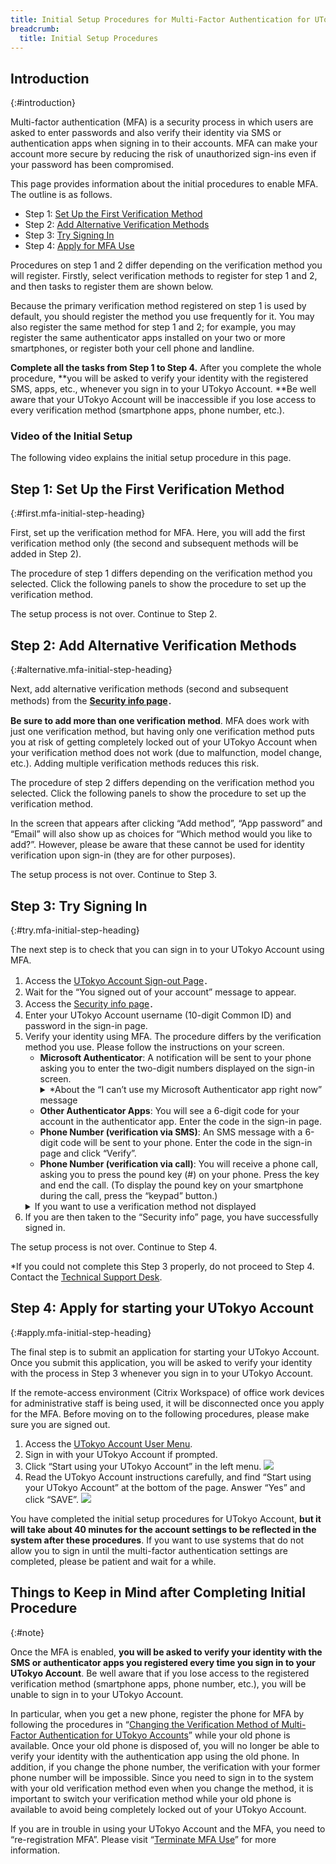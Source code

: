 ```yaml
---
title: Initial Setup Procedures for Multi-Factor Authentication for UTokyo Accounts
breadcrumb:
  title: Initial Setup Procedures
---
```



## Introduction
{:#introduction}

Multi-factor authentication (MFA) is a security process in which users are asked to enter passwords and also verify their identity via SMS or authentication apps when signing in to their accounts. MFA can make your account more secure by reducing the risk of unauthorized sign-ins even if your password has been compromised.

This page provides information about the initial procedures to enable MFA. The outline is as follows.

- Step 1: [Set Up the First Verification Method](#first)
- Step 2: [Add Alternative Verification Methods](#alternative)
- Step 3: [Try Signing In](#try)
- Step 4: [Apply for MFA Use](#apply)

Procedures on step 1 and 2 differ depending on the verification method you will register. Firstly, select verification methods to register for step 1 and 2, and then tasks to register them are shown below.

Because the primary verification method registered on step 1 is used by default, you should register the method you use frequently for it.
You may also register the same method for step 1 and 2; for example, you may register the same authenticator apps installed on your two or more smartphones, or register both your cell phone and landline.

<TabSelector group="intent" />

**Complete all the tasks from Step 1 to Step 4.** After you complete the whole procedure, **you will be asked to verify your identity with the registered SMS, apps, etc., whenever you sign in to your UTokyo Account. **Be well aware that your UTokyo Account will be inaccessible if you lose access to every verification method (smartphone apps, phone number, etc.).

### Video of the Initial Setup

The following video explains the initial setup procedure in this page.

<YouTube src="https://www.youtube.com/embed/l84Aa1esNqI" />

## Step 1: Set Up the First Verification Method
{:#first.mfa-initial-step-heading}

First, set up the verification method for MFA. Here, you will add the first verification method only (the second and subsequent methods will be added in Step 2).

The procedure of step 1 differs depending on the verification method you selected. Click the following panels to show the procedure to set up the verification method.

<Tabs step="first" />

<div class="box">The setup process is not over. Continue to Step 2.</div>

## Step 2: Add Alternative Verification Methods
{:#alternative.mfa-initial-step-heading}

Next, add alternative verification methods (second and subsequent methods) from the **[Security info page](https://mysignins.microsoft.com/security-info?domain_hint=univtokyo.onmicrosoft.com)**．

**Be sure to add more than one verification method**. MFA does work with just one verification method, but having only one verification method puts you at risk of getting completely locked out of your UTokyo Account when your verification method does not work (due to malfunction, model change, etc.). Adding multiple verification methods reduces this risk.

The procedure of step 2 differs depending on the verification method you selected. Click the following panels to show the procedure to set up the verification method.

<Tabs step="alt" />

In the screen that appears after clicking “Add method”, “App password” and “Email” will also show up as choices for “Which method would you like to add?”. However, please be aware that these cannot be used for identity verification upon sign-in (they are for other purposes).

<div class="box">The setup process is not over. Continue to Step 3.</div>

## Step 3: Try Signing In
{:#try.mfa-initial-step-heading}

The next step is to check that you can sign in to your UTokyo Account using MFA.

1. Access the [UTokyo Account Sign-out Page](https://univtokyo.sharepoint.com/sites/utokyoaccount/_layouts/15/SignOut.aspx)．
1. Wait for the “You signed out of your account” message to appear.
1. Access the [Security info page](https://mysignins.microsoft.com/security-info?domain_hint=univtokyo.onmicrosoft.com)．
1. Enter your UTokyo Account username (10-digit Common ID) and password in the sign-in page.
1. Verify your identity using MFA. The procedure differs by the verification method you use. Please follow the instructions on your screen.
    - **Microsoft Authenticator**: A notification will be sent to your phone asking you to enter the two-digit numbers displayed on the sign-in screen.
        <details>
            <summary>*About the “I can’t use my Microsoft Authenticator app right now” message</summary>
            ![A message “I can’t use my Microsoft Authenticator app right now” is displayed on “Approve sign in request” form.](./signin_screen_msauth.png)
            The “I can’t use my Microsoft Authenticator app right now” message does not mean that the MFA system using the app is unavailable. Press the message when you do NOT have access to the app.
        </details>
    - **Other Authenticator Apps**: You will see a 6-digit code for your account in the authenticator app. Enter the code in the sign-in page.
    - **Phone Number (verification via SMS)**: An SMS message with a 6-digit code will be sent to your phone. Enter the code in the sign-in page and click “Verify”.
    - **Phone Number (verification via call)**: You will receive a phone call, asking you to press the pound key (#) on your phone. Press the key and end the call. (To display the pound key on your smartphone during the call, press the “keypad” button.)
    <details>
        <summary>If you want to use a verification method not displayed</summary>
        One of the added verification methods (usually the first method added) will automatically become your “default sign-in method”. When you sign in, the system will ask you to verify your identity using the default sign-in method. If you wish to sign in with a different method, click the “Use a different verification option” or “I can’t use my Microsoft Authenticator app right now” link.
        ![](./signin_with_another_method.png)
        The default sign-in method can also be changed by following the procedure described in the “[Changing the Default Sign-in Method](../change/#default)” page．
    </details>
1. If you are then taken to the “Security info” page, you have successfully signed in.

<div class="box">
The setup process is not over. Continue to Step 4.

*If you could not complete this Step 3 properly, do not proceed to Step 4. Contact the <a href="/en/support/">Technical Support Desk</a>.
</div>

## Step 4: Apply for starting your UTokyo Account
{:#apply.mfa-initial-step-heading}

The final step is to submit an application for starting your UTokyo Account. Once you submit this application, you will be asked to verify your identity with the process in Step 3 whenever you sign in to your UTokyo Account.

If the remote-access environment (Citrix Workspace) of office work devices for administrative staff is being used, it will be disconnected once you apply for the MFA. Before moving on to the following procedures, please make sure you are signed out.

1. Access the [UTokyo Account User Menu](https://utacm.adm.u-tokyo.ac.jp/UserMenu/LoginServlet).
2. Sign in with your UTokyo Account if prompted.
3. Click “Start using your UTokyo Account” in the left menu. ![](./user_menu_1.png)
4. Read the UTokyo Account instructions carefully, and find “Start using your UTokyo Account” at the bottom of the page. Answer “Yes” and click “SAVE”. ![](user_menu_2.png)

<div class="box">
You have completed the initial setup procedures for UTokyo Account, <strong>but it will take about 40 minutes for the account settings to be reflected in the system after these procedures</strong>. If you want to use systems that do not allow you to sign in until the multi-factor authentication settings are completed, please be patient and wait for a while.
</div>

## Things to Keep in Mind after Completing Initial Procedure
{:#note}

Once the MFA is enabled, **you will be asked to verify your identity with the SMS or authenticator apps you registered every time you sign in to your UTokyo Account**. Be well aware that if you lose access to the registered verification method (smartphone apps, phone number, etc.), you will be unable to sign in to your UTokyo Account.


In particular, when you get a new phone, register the phone for MFA by following the procedures in “[Changing the Verification Method of Multi-Factor Authentication for UTokyo Accounts](../change/)” while your old phone is available. Once your old phone is disposed of, you will no longer be able to verify your identity with the authentication app using the old phone. In addition, if you change the phone number, the verification with your former phone number will be impossible. Since you need to sign in to the system with your old verification method even when you change the method, it is important to switch your verification method while your old phone is available to avoid being completely locked out of your UTokyo Account.

If you are in trouble in using your UTokyo Account and the MFA, you need to “re-registration MFA”. Please visit “[Terminate MFA Use](../reregister_and_terminate)” for more information.
